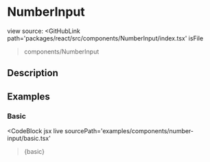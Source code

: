 
# NumberInput

view source:
<GitHubLink
  path='packages/react/src/components/NumberInput/index.tsx'
  isFile
>components/NumberInput</GitHubLink>

## Description


## Examples

### Basic

<CodeBlock
  jsx
  live
  sourcePath='examples/components/number-input/basic.tsx'
>{basic}</CodeBlock>
